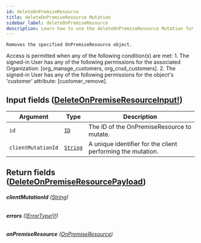 ```yaml
---
id: deleteOnPremiseResource
title: deleteOnPremiseResource Mutation
sidebar_label: deleteOnPremiseResource
description: Learn how to use the deleteOnPremiseResource Mutation for Builder's API.
---
```


    Removes the specified OnPremiseResource object.

Access is permitted when any of the following condition(s) are met: 1. The signed-in User has any of the following permissions for the associated Organization: [org_manage_customers, org_crud_customers]. 2. The signed-in User has any of the following permissions for the object's 'customer' attribute: [customer_remove].

## Input fields ([DeleteOnPremiseResourceInput!](/docs/composer/builder/api/schema/input_object/DeleteOnPremiseResourceInput.mdx))

| Argument           | Type                                     | Description                                                 |
| ------------------ | ---------------------------------------- | ----------------------------------------------------------- |
| `id`               | [`ID`](/docs/composer/builder/api/schema/scalar/ID.mdx)         | The ID of the OnPremiseResource to mutate.                  |
| `clientMutationId` | [`String`](/docs/composer/builder/api/schema/scalar/String.mdx) | A unique identifier for the client performing the mutation. |

## Return fields ([DeleteOnPremiseResourcePayload](/docs/composer/builder/api/schema/object/DeleteOnPremiseResourcePayload.mdx))

###### <b>clientMutationId</b> ([String](/docs/composer/builder/api/schema/scalar/String.mdx))

###### <b>errors</b> ([[ErrorType!]!](/docs/composer/builder/api/schema/object/ErrorType.mdx))

###### <b>onPremiseResource</b> ([OnPremiseResource](/docs/composer/builder/api/schema/object/OnPremiseResource.mdx))

